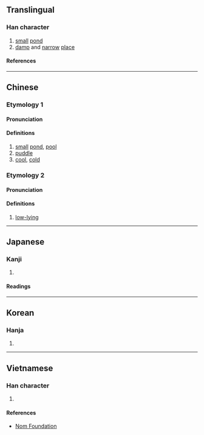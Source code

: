 {{character info}}
==Translingual==

===Han character===
{{Han char|rn=85|rad=水|as=09|sn=12|four=39180|canj=EHDF|ids=⿰氵秋}}

# [[small]] [[pond]]
# [[damp]] and [[narrow]] [[place]]

====References====
{{Han ref|kx=0638.100|dkj=17867|dj=1045.050|hdz=31679.030|uh=6E6B}}

----

==Chinese==
{{zh-forms}}

===Etymology 1===

====Pronunciation====
{{zh-pron
|m=qiū
|c=zau1
|mc=y
|oc=y
|ma=
|cat=n,a
}}

====Definitions====
{{zh-hanzi}}

# [[small]] [[pond]], [[pool]]
# [[puddle]]
# [[cool]], [[cold]]

===Etymology 2===

====Pronunciation====
{{zh-pron
|m=jiǎo
|c=ziu2
|mc=
|oc=
|ma=
|cat=a
}}

====Definitions====
{{zh-hanzi}}

# [[low-lying]]

----

==Japanese==

===Kanji===
{{ja-kanji|grade=|rs=水09}}

# {{rfdef|ja|sort=水09}}

====Readings====
{{ja-readings
|goon=しゅ, しょう<せう
|kanon=しゅう<しう, しょう<せう
|kanyoon=しゅう<しう
|kun=くて
}}

----

==Korean==

===Hanja===
{{ko-hanja|추}}

# {{rfdef|ko|sort=水09}}

----

==Vietnamese==

===Han character===
{{vi-readings|rs=水09|reading=tiểu, tưu}}

# {{rfdef|vi|sort=水09}}

====References====
* [http://nomfoundation.org/common/nom_details.php?codepoint=6e6b Nom Foundation]